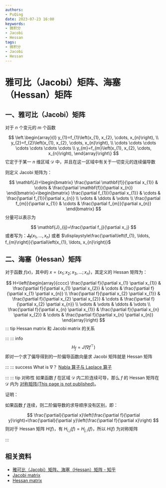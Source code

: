 ```yaml
---
authors:
- PuQing
date: 2023-07-23 16:00
keywords:
- 微积分
- Jacobi
- Hessan
tags:
- 微积分
- Jacobi
- Hessan
---
```

# 雅可比（Jacobi）矩阵、海塞（Hessan）矩阵

## 一、雅可比（Jacobi）矩阵

对于 $n$ 个变元的 $m$ 个函数

$$
\left.\begin{array}{l}
y_{1}=f_{1}\left(x_{1}, x_{2}, \cdots, x_{n}\right), \\
y_{2}=f_{2}\left(x_{1}, x_{2}, \cdots, x_{n}\right), \\
\cdots \cdots \cdots \cdots \cdots \cdots \cdots \\
y_{m}=f_{m}\left(x_{1}, x_{2}, \cdots, x_{n}\right),
\end{array}\right\}
$$
它定于于某一 $n$ 维区域 $\mathcal{D}$ 中，并且在这一区域中有关于一切变元的连续偏导数


<!--truncate-->
则定义 $\mathrm{Jacobi}$ 矩阵为：

$$
\mathbf{J}=\begin{bmatrix}
\frac{\partial \mathbf{f}}{\partial x_{1}} & \cdots & \frac{\partial \mathbf{f}}{\partial x_{n}}
\end{bmatrix}=\begin{bmatrix}
\frac{\partial f_{1}}{\partial x_{1}} & \cdots & \frac{\partial f_{1}}{\partial x_{n}} \\
\vdots & \ddots & \vdots \\
\frac{\partial f_{m}}{\partial x_{1}} & \cdots & \frac{\partial f_{m}}{\partial x_{n}}
\end{bmatrix}
$$
分量可以表示为

$$
\mathbf{J}_{ij}=\frac{\partial f_j}{\partial x_j}
$$
或者写为：$\mathbf{J}_{\mathbf{f}}\left(x_{1}, \ldots, x_{n}\right)$ 或者 $\displaystyle\frac{\partial\left(f_{1}, \ldots, f_{m}\right)}{\partial\left(x_{1}, \ldots, x_{n}\right)}$

## 二、海塞（Hessan）矩阵

对于函数 $f(x)$，其中的 $x=\left(x_{1} ; x_{2} ; x_{3}, \ldots ; x_{n}\right)$，其定义的 $\mathrm{Hessan}$ 矩阵为：

$$
H=\left(\begin{array}{cccc}
\frac{\partial f}{\partial x_{1} \partial x_{1}} & \frac{\partial f}{\partial x_{1} \partial x_{2}} & \cdots & \frac{\partial f}{\partial x_{1} \partial x_{n}} \\
\frac{\partial f}{\partial x_{2} \partial x_{1}} & \frac{\partial f}{\partial x_{2} \partial x_{2}} & \cdots & \frac{\partial f}{\partial x_{2} \partial x_{n}} \\
\vdots & \vdots & \ddots & \vdots \\
\frac{\partial f}{\partial x_{n} \partial x_{1}} & \frac{\partial f}{\partial x_{n} \partial x_{2}} & \cdots & \frac{\partial f}{\partial x_{n} \partial x_{n}}
\end{array}\right)
$$
::: tip $\mathrm{Hessan\ matrix}$ 和 $\mathrm{Jacobi\ matrix}$ 的关系

:::
::: info
$$
H_f = J(\nabla f^\top)
$$
即对一个求了偏导得到的一阶偏导函数向量求 $\mathrm{Jacobi}$ 矩阵就是 $\mathrm{Hessan}$ 矩阵


:::
::: success What is $\nabla$？
[Nabla 算子与 Laplace 算子](./7edbed51)

:::
::: tip 对称性
如果函数 $f$ 在区域 $\mathcal{D}$ 内二阶连续可导，那么 $f$ 的 $\mathrm{Hessan}$ 矩阵在 $\mathcal{D}$ 内为 [对称矩阵(This page is not published)](./404)。

证明：

如果函数 $f$ 连续，则二阶偏导数的求导顺序没有区别，即：

$$
\frac{\partial}{\partial x}\left(\frac{\partial f}{\partial y}\right)=\frac{\partial}{\partial y}\left(\frac{\partial f}{\partial x}\right)
$$
则对于 $\mathrm{Hessan}$ 矩阵 $H(f)$，有 $H_{i,j}(f)=H_{j,i}(f)$，所以 $H(f)$ 为对称矩阵

:::
## 相关资料

- [雅可比（Jacobi）矩阵、海塞（Hessan）矩阵 - 知乎](https://zhuanlan.zhihu.com/p/165935032)
- [Jacobi matrix](https://zh.wikipedia.org/wiki/%E9%9B%85%E5%8F%AF%E6%AF%94%E7%9F%A9%E9%98%B5)
- [Hessan matrix](https://zh.wikipedia.org/wiki/%E9%BB%91%E5%A1%9E%E7%9F%A9%E9%99%A3)
